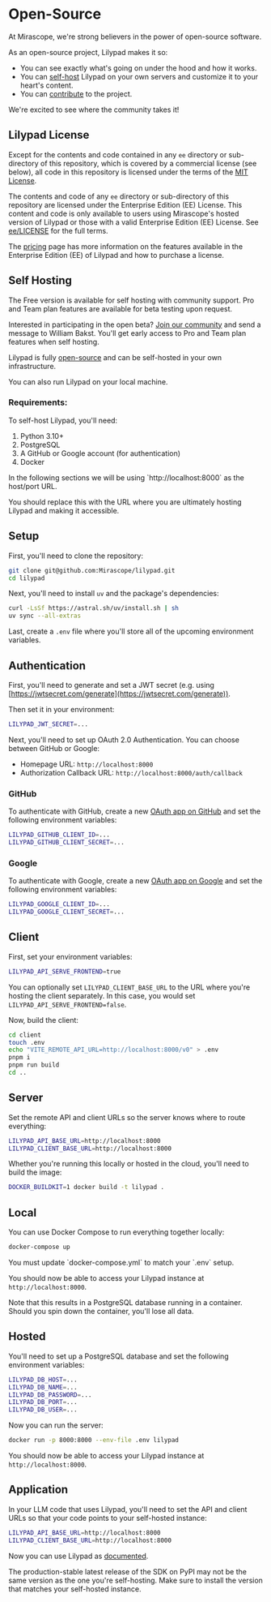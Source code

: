 # Open-Source

At Mirascope, we're strong believers in the power of open-source software.

As an open-source project, Lilypad makes it so:

- You can see exactly what's going on under the hood and how it works.
- You can [self-host](/self-hosting) Lilypad on your own servers and customize it to your heart's content.
- You can [contribute](https://github.com/Mirascope/lilypad) to the project.

We're excited to see where the community takes it!

## Lilypad License

Except for the contents and code contained in any `ee` directory or sub-directory of this repository, which is covered by a commercial license (see below), all code in this repository is licensed under the terms of the [MIT License](https://opensource.org/licenses/MIT).

The contents and code of any `ee` directory or sub-directory of this repository are licensed under the Enterprise Edition (EE) License. This content and code is only available to users using Mirascope's hosted version of Lilypad or those with a valid Enterprise Edition (EE) License. See [ee/LICENSE](https://github.com/Mirascope/lilypad/blob/main/ee/LICENSE) for the full terms.

The [pricing](/pricing) page has more information on the features available in the Enterprise Edition (EE) of Lilypad and how to purchase a license.

## Self Hosting

<Warning title="Lilypad self hosting is currently in an open beta.">
  The Free version is available for self hosting with community support. Pro and Team plan features are available for beta testing upon request.

  Interested in participating in the open beta? [Join our community](https://discord.gg/mirascope) and send a message to William Bakst. You'll get early access to Pro and Team plan features when self hosting.
</Warning>

Lilypad is fully [open-source](https://github.com/Mirascope/lilypad) and can be self-hosted in your own infrastructure.

You can also run Lilypad on your local machine.

### Requirements:

To self-host Lilypad, you'll need:

1. Python 3.10+
2. PostgreSQL
3. A GitHub or Google account (for authentication)
4. Docker

<Info>
  In the following sections we will be using `http://localhost:8000` as the host/port URL.
  
  You should replace this with the URL where you are ultimately hosting Lilypad and making it accessible.
</Info>

## Setup

First, you'll need to clone the repository:

```bash
git clone git@github.com:Mirascope/lilypad.git
cd lilypad
```

Next, you'll need to install `uv` and the package's dependencies:

```bash
curl -LsSf https://astral.sh/uv/install.sh | sh
uv sync --all-extras
```

Last, create a `.env` file where you'll store all of the upcoming environment variables.

## Authentication

First, you'll need to generate and set a JWT secret (e.g. using [https://jwtsecret.com/generate](https://jwtsecret.com/generate)).

Then set it in your environment:

```bash
LILYPAD_JWT_SECRET=...
```

Next, you'll need to set up OAuth 2.0 Authentication. You can choose between GitHub or Google:

- Homepage URL: `http://localhost:8000`
- Authorization Callback URL: `http://localhost:8000/auth/callback`

### GitHub

To authenticate with GitHub, create a new [OAuth app on GitHub](https://github.com/settings/applications/new) and set the following environment variables:

```bash
LILYPAD_GITHUB_CLIENT_ID=...
LILYPAD_GITHUB_CLIENT_SECRET=...
```

### Google

To authenticate with Google, create a new [OAuth app on Google](https://console.cloud.google.com/apis/credentials) and set the following environment variables:

```bash
LILYPAD_GOOGLE_CLIENT_ID=...
LILYPAD_GOOGLE_CLIENT_SECRET=...
```

## Client

First, set your environment variables:

```bash
LILYPAD_API_SERVE_FRONTEND=true
```

You can optionally set `LILYPAD_CLIENT_BASE_URL` to the URL where you're hosting the client separately. In this case, you would set `LILYPAD_API_SERVE_FRONTEND=false`.

Now, build the client:

```bash
cd client
touch .env
echo "VITE_REMOTE_API_URL=http://localhost:8000/v0" > .env
pnpm i
pnpm run build
cd ..
```

## Server

Set the remote API and client URLs so the server knows where to route everything:

```bash
LILYPAD_API_BASE_URL=http://localhost:8000
LILYPAD_CLIENT_BASE_URL=http://localhost:8000
```

Whether you're running this locally or hosted in the cloud, you'll need to build the image:

```bash
DOCKER_BUILDKIT=1 docker build -t lilypad .
```

## Local

You can use Docker Compose to run everything together locally:

```bash
docker-compose up
```

<Warning>
  You must update `docker-compose.yml` to match your `.env` setup.
</Warning>

You should now be able to access your Lilypad instance at `http://localhost:8000`.

Note that this results in a PostgreSQL database running in a container. Should you spin down the container, you'll lose all data.

## Hosted

You'll need to set up a PostgreSQL database and set the following environment variables:

```bash
LILYPAD_DB_HOST=...
LILYPAD_DB_NAME=...
LILYPAD_DB_PASSWORD=...
LILYPAD_DB_PORT=...
LILYPAD_DB_USER=...
```

Now you can run the server:

```bash
docker run -p 8000:8000 --env-file .env lilypad
```

You should now be able to access your Lilypad instance at `http://localhost:8000`.

## Application

In your LLM code that uses Lilypad, you'll need to set the API and client URLs so that your code points to your self-hosted instance:

```bash
LILYPAD_API_BASE_URL=http://localhost:8000
LILYPAD_CLIENT_BASE_URL=http://localhost:8000
```

Now you can use Lilypad as [documented](/documentation).

<Warning title="Make sure to install the correct package version.">
  The production-stable latest release of the SDK on PyPI may not be the same version as the one you're self-hosting. Make sure to install the version that matches your self-hosted instance.
</Warning>